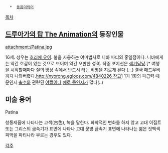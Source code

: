    *  [[동음이의어]]

[[목차]]

== [[드루아가의 탑 The Animation]]의 등장인물 ==
attachment:/Patina.jpg

16세. 성우는 [[호리에 유이]]. 불을 사용하는 여마법사로 니바 파티의 홍일점이다. 니바에게는 약간 호감이 있는 것으로 보이며 약간 오만한 성격. 작중 포지션은 [[색기담당]].[* 여행을 시작할때마다 질의 망상 속에서 반드시 {{{#red 라메에~}}} 라는 비명을 지르게 된다 (…) 결국 매드무비까지 나와버렸다.[[http://nyorong.egloos.com/4840226 참고]]] 1기 1화의 파급력 때문인지 [[촉수]]와 관련된 [[야짤]]이나 [[에로 동인지]]가 많다(..)

== 미술 용어 ==
Patina

청동제품에 나타나는 고색(古色), 녹을 말한다. 화학적인 변화를 하지 않고 고대 이집트 또는 그리스의 금속기가 표면에 나타나 고대 문명 금속기 표면에 나타나는 엷은 젓백색 피막을 파티나라 부르는 경우도 있다.

[[각주]]
